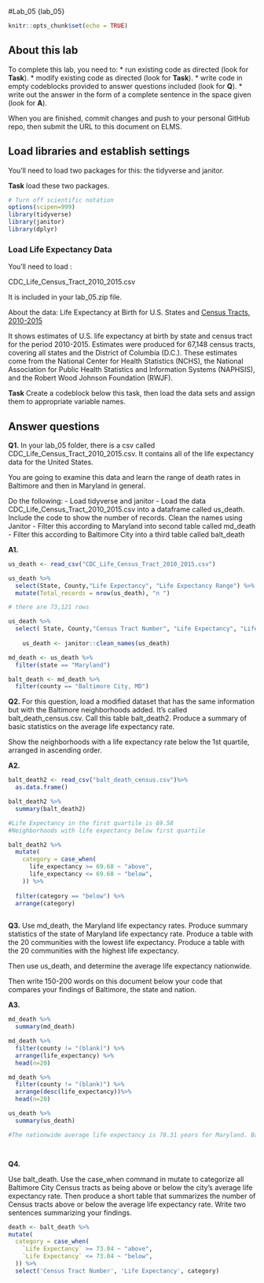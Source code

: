 #Lab_05  {lab_05}

```r
knitr::opts_chunk$set(echo = TRUE)
```

## About this lab

To complete this lab, you need to:
* run existing code as directed (look for **Task**).
* modify existing code as directed (look for **Task**).
* write code in empty codeblocks provided to answer questions included (look for **Q**).
* write out the answer in the form of a complete sentence in the space given (look for **A**).

When you are finished, commit changes and push to your personal GitHub repo, then submit the URL to this document on ELMS.

## Load libraries and establish settings

You'll need to load two packages for this: the tidyverse and janitor.

**Task** load these two packages.

```r
# Turn off scientific notation
options(scipen=999)
library(tidyverse)
library(janitor)
library(dplyr)
```

### Load Life Expectancy Data

You'll need to load :

CDC_Life_Census_Tract_2010_2015.csv

It is included in your lab_05.zip file.

About the data: 
Life Expectancy at Birth for U.S. States and [Census Tracts, 2010-2015](https://www.cdc.gov/nchs/data-visualization/life-expectancy/index.html) 

It shows estimates of U.S. life expectancy at birth by state and census tract for the period 2010-2015. Estimates were produced for 67,148 census tracts, covering all states and the District of Columbia (D.C.). These estimates come from the National Center for Health Statistics (NCHS), the National Association for Public Health Statistics and Information Systems (NAPHSIS), and the Robert Wood Johnson Foundation (RWJF).


**Task** Create a codeblock below this task, then load the data sets and assign them to appropriate variable names. 

## Answer questions

**Q1.** In your lab_05 folder, there is a csv called CDC_Life_Census_Tract_2010_2015.csv.  It contains all of the life expectancy data for the United States.

You are going to examine this data and learn the range of death rates in Baltimore and then in Maryland in general.

Do the following:
-  Load tidyverse and janitor
-  Load the data CDC_Life_Census_Tract_2010_2015.csv into a dataframe called us_death. 
Include the code to show the number of records. Clean the names using Janitor
-  Filter this according to Maryland into second table called md_death
-  Filter this according to Baltimore City into a third table called balt_death

**A1.**

```r

us_death <- read_csv("CDC_Life_Census_Tract_2010_2015.csv")

us_death %>%
  select(State, County,"Life Expectancy", "Life Expectancy Range") %>%
  mutate(Total_records = nrow(us_death), "n ")

# there are 73,121 rows 

us_death %>%
  select( State, County,"Census Tract Number", "Life Expectancy", "Life Expectancy Range",)
  
    us_death <- janitor::clean_names(us_death)

md_death <- us_death %>%
  filter(state == "Maryland")

balt_death <- md_death %>%
  filter(county == "Baltimore City, MD")

```

**Q2.** 
For this question, load a modified dataset that has the same information but with the Baltimore neighborhoods added. It's called balt_death_census.csv. Call this table balt_death2. 
Produce a summary of basic statistics on the average life expectancy rate.

Show the neighborhoods with a life expectancy rate below the 1st quartile, arranged in ascending order. 


**A2.** 
```r
balt_death2 <- read_csv("balt_death_census.csv")%>%
  as.data.frame()

balt_death2 %>%
  summary(balt_death2)

#Life Expectancy in the first quartile is 69.58
#Neighborhoods with life expectancy below first quartile 

balt_death2 %>%
  mutate(
    category = case_when(
      life_expectancy >= 69.68 ~ "above",
      life_expectancy <= 69.68 ~ "below",
    )) %>%
  
  filter(category == "below") %>%
  arrange(category)
  


```

**Q3.** Use md_death, the Maryland life expectancy rates.
Produce summary statistics of the state of Maryland life expectancy rate. 
Produce a table with the 20 communities with the lowest life expectancy. 
Produce a table with the 20 communities with the highest life expectancy. 

Then use us_death, and determine the average life expectancy nationwide.

Then write 150-200 words on this document below your code that compares your findings of Baltimore, the state and nation. 

**A3.**

```r
 
md_death %>%
  summary(md_death)

md_death %>%
  filter(county != "(blank)") %>%
  arrange(life_expectancy) %>%
  head(n=20)

md_death %>% 
  filter(county != "(blank)") %>%
  arrange(desc(life_expectancy))%>%
  head(n=20)

us_death %>%
  summary(us_death)

#The nationwide average life expectancy is 78.31 years for Maryland. Baltimore City had the lowest life expectancy average of 73.04. This is signifgantly lower than the state average. All 20 of the cities had in the lowest life expectancy average were Baltimore City and they were all lower than 70. The Montgomery county values were much higher. All values were higher than 85 years of life expectancy. 




```

**Q4.**

Use balt_death. Use the case_when command in mutate to categorize all Baltimore City Census tracts as being above or below the city's average life expectancy rate. 
Then produce a short table that summarizes the number of Census tracts above or below the average life expectancy rate. Write two sentences summarizing your findings.


```r
death <- balt_death %>%  
mutate(
  category = case_when(
    `Life Expectancy` >= 73.04 ~ "above",
    `Life Expectancy` <= 73.04 ~ "below",
  )) %>% 
  select('Census Tract Number', 'Life Expectancy', category)

```


